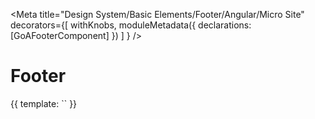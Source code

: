 

<Meta title="Design System/Basic Elements/Footer/Angular/Micro Site" decorators={[
        withKnobs,
        moduleMetadata({ declarations: [GoAFooterComponent] })
    ]
} />

# Footer

<Preview>
  <Story name="Desktop" height={100} parameters={
    {
      design: {
        specUrl: 'https://xd.adobe.com/view/18ccfd61-7e54-450e-a05d-cabfff452d6e-4d9f/screen/bbcbebfa-96a4-4625-931e-54b7b7e60b4e/specs',
        reviewUrl: 'https://xd.adobe.com/view/75ca41d4-040c-4b1d-6ff9-0430b7119cf0-03fb/'
      }
    }
  }>
    {{
        template: `<goa-footer></goa-footer>`
    }}
  </Story>
</Preview>